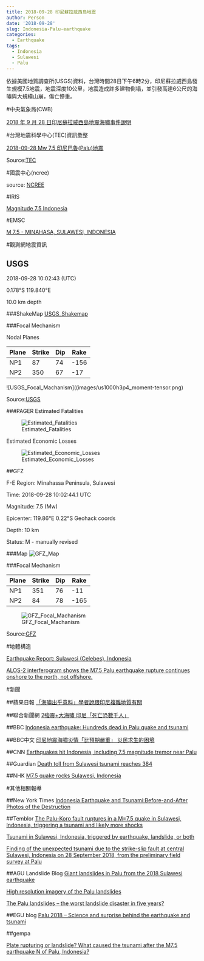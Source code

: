 ```yaml
---
title: 2018-09-28 印尼蘇拉威西島地震
author: Person
date: '2018-09-28'
slug: Indonesia-Palu-earthquake
categories:
  - Earthquake
tags:
  - Indonesia
  - Sulawesi
  - Palu
---
```


依據美國地質調查所(USGS)資料，台灣時間28日下午6時2分，印尼蘇拉威西島發生規模7.5地震，地震深度10公里，地震造成許多建物倒塌，並引發高達6公尺的海嘯與大規模山崩，傷亡慘重。

#中央氣象局(CWB)

[2018 年 9 月 28 日印尼蘇拉威西島地震海嘯事件說明](https://www.cwb.gov.tw/V7/news/Upload/20180928_Indonesia_Sulawesi_Earthquake.pdf)


#台灣地震科學中心(TEC)資訊彙整

[2018-09-28 Mw 7.5 印尼巴魯(Palu)地震](http://tec.earth.sinica.edu.tw/new_web/upload/news/EQfile/2018-09-28_M7.5.pdf)


Source:[TEC](http://tec.earth.sinica.edu.tw/new_web/index.php)


#國震中心(ncree)

[]()

source: [NCREE](http://www.ncree.org/)

#IRIS

[Magnitude 7.5 Indonesia](https://www.iris.edu/hq/retm/event/5647)


#EMSC

[M 7.5 - MINAHASA, SULAWESI, INDONESIA](https://www.emsc-csem.org/Earthquake/earthquake.php?id=715248)


#觀測網地震資訊

## USGS

2018-09-28 10:02:43 (UTC)

0.178°S 119.840°E

10.0 km depth

###ShakeMap
[USGS_Shakemap](https://earthquake.usgs.gov/earthquakes/eventpage/us1000h3p4/shakemap/intensity)

###Focal Mechanism

Nodal Planes

| Plane | Strike | Dip  | Rake |
| ----- | ------ | ---- | ---- |
| NP1   |  87    | 74   | -156 |
| NP2   | 350    | 67   | -17  |

![USGS_Focal_Machanism]((images/us1000h3p4_moment-tensor.png)

Source:[USGS](https://earthquake.usgs.gov/earthquakes/eventpage/us1000h3p4/executive)

###PAGER
Estimated Fatalities

![Estimated_Fatalities](images/20180928/us1000h3p4_alertfatal.png)

Estimated Economic Losses

![Estimated_Economic_Losses](images/20180928/us1000h3p4_alertecon.png)


##GFZ

F-E Region:	Minahassa Peninsula, Sulawesi	

Time:	2018-09-28 10:02:44.1 UTC

Magnitude:	7.5 (Mw)

Epicenter:	119.86°E  0.22°S  Geohack coords

Depth:	10 km

Status:	M - manually revised

###Map
![GFZ_Map](images/20180928/gfz2018tabt.jpg)

###Focal Mechanism

| Plane | Strike | Dip  | Rake |
| ----- | ------ | ---- | ---- |
|  NP1  |  351   |  76  |  -11 |
|  NP2  |   84   |  78  | -165 |


![GFZ_Focal_Machanism](images/20180906/gfz2018rkrd_bb.png)

Source:[GFZ](http://geofon.gfz-potsdam.de/eqinfo/event.php?id=gfz2018rkrd)

#地體構造

[Earthquake Report: Sulawesi (Celebes), Indonesia](http://earthjay.com/?p=7793)

[ALOS-2 interferogram shows the M7.5 Palu earthquake rupture continues onshore to the north, not offshore.](https://twitter.com/planet_mech/status/1047282079229079552)

#新聞

##蘋果日報
[「海嘯出乎意料」學者說跟印尼複雜地質有關](https://tw.news.appledaily.com/international/realtime/20180929/1438690/)

##聯合新聞網
[2強震+大海嘯 印尼「死亡恐數千人」](https://udn.com/news/story/11314/3394864)

##BBC
[Indonesia earthquake: Hundreds dead in Palu quake and tsunami](https://www.bbc.co.uk/news/world-asia-45683630)

##BBC中文
[印尼地震海嘯災情「比預期嚴重」 災民求生的困境](https://www.bbc.com/zhongwen/trad/world-45696849)

##CNN
[Earthquakes hit Indonesia, including 7.5 magnitude tremor near Palu](https://edition.cnn.com/2018/09/28/asia/indonesia-earthquake-palu-intl/)

##Guardian
[Death toll from Sulawesi tsunami reaches 384](https://www.theguardian.com/world/2018/sep/28/tsunami-hits-indonesian-cities-after-powerful-earthquake)

##NHK
[M7.5 quake rocks Sulawesi, Indonesia](https://www3.nhk.or.jp/nhkworld/en/news/20180928_40/)


#其他相關報導

##New York Times
[Indonesia Earthquake and Tsunami:Before-and-After Photos of the Destruction](https://www.nytimes.com/interactive/2018/10/01/world/asia/map-tsunami-indonesia.html)

##Temblor
[The Palu-Koro fault ruptures in a M=7.5 quake in Sulawesi, Indonesia, triggering a tsunami and likely more shocks](http://temblor.net/earthquake-insights/the-palu-koro-fault-ruptures-in-a-m7-5-quake-in-sulawesi-indonesia-triggering-a-tsunami-and-likely-more-shocks-7797/)

[Tsunami in Sulawesi, Indonesia, triggered by earthquake, landslide, or both](http://temblor.net/earthquake-insights/tsunami-in-sulawesi-indonesia-triggered-by-earthquake-landslides-or-both-7825/)

[Finding of the unexpected tsunami due to the strike-slip fault at central Sulawesi, Indonesia on 28 September 2018, from the preliminary field survey at Palu](http://temblor.net/earthquake-insights/finding-of-the-unexpected-tsunami-due-to-the-strike-slip-fault-at-central-sulawesi-indonesia-on-28-september-2018-from-the-preliminary-field-survey-at-palu-7855/)

##AGU Landslide Blog
[Giant landslides in Palu from the 2018 Sulawesi earthquake](https://blogs.agu.org/landslideblog/2018/10/02/palu-sulawesi-earthquake-2/)

[High resolution imagery of the Palu landslides](https://blogs.agu.org/landslideblog/2018/10/03/palu-landslides-1/)

[The Palu landslides – the worst landslide disaster in five years?](https://blogs.agu.org/landslideblog/2018/10/08/palu-landslides-3/)

##EGU blog
[Palu 2018 – Science and surprise behind the earthquake and tsunami](https://blogs.egu.eu/divisions/sm/2018/10/08/palu-2018-science-and-surprise-behind-the-earthquake-and-tsunami/)

##gempa

[Plate rupturing or landslide? What caused the tsunami after the M7.5 earthquake N of Palu, Indonesia?](https://gempa.de/news/2018/9/28/tsunami-m75-earthquake-palu-indonesia/)
